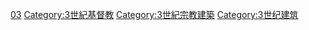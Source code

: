 [[Category:各世紀教堂|03]]
[[Category:3世紀基督教|Category:3世紀基督教]]
[[Category:3世紀宗教建築|Category:3世紀宗教建築]]
[[Category:3世纪建筑|Category:3世纪建筑]]